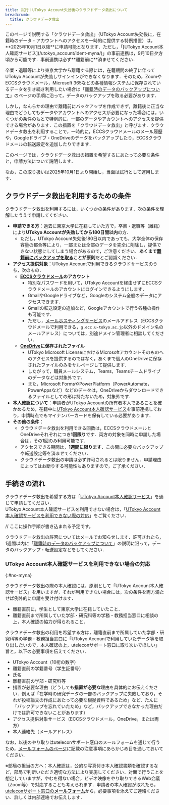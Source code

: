```yaml
---
title: 試行：UTokyo Account失効後のクラウドデータ救出について
breadcrumb:
  title: クラウドデータ救出
---
```

<div class="box">
    このページで説明する「クラウドデータ救出」（UTokyo Account失効後に，在籍時のデータ・アカウントへのアクセスを一時的に提供する特例措置）は，**2025年10月1日以降**に申請可能となります．ただし，「[UTokyo Account本人確認サービス](/utokyo_account/ident-myna/)」の事前連携は，9月10日夕方頃から可能です．事前連携は必ず**離籍前に**済ませてください．
</div>

卒業・退職等により東京大学から離籍する際には，在籍期間の終了に伴ってUTokyo Accountが失効しサインインができなくなります．そのため，ZoomやECCSクラウドメール，Microsoft 365などの各種情報システムに保存されているデータを引き続き利用したい場合は「[離籍時のデータのバックアップについて](../backup/)」のページの手順に沿って，データのバックアップを取る必要があります．

しかし，なんらかの理由で離籍前にバックアップを作成できず，離籍後に正当な理由でどうしてもデータやアカウントへのアクセスが必要になった場合には，いくつかの条件のもとで特例的に，一部のデータやアカウントへのアクセスを提供できる場合があります．この措置を「クラウドデータ救出」と呼びます．クラウドデータ救出を利用することで，一時的に，ECCSクラウドメールのメール履歴や，Googleドライブ・OneDriveのデータをバックアップしたり，ECCSクラウドメールの転送設定を追加したりできます．

このページでは，クラウドデータ救出の措置を希望するにあたって必要な条件と，申請方法について説明します．

なお，この取り扱いは2025年10月1日より開始し，当面は試行として運用します．

## クラウドデータ救出を利用するための条件

クラウドデータ救出を利用するには，いくつかの条件があります．次の条件を理解したうえで申請してください．

* **申請できる方**：過去に東京大学に在籍していた方で，卒業・退職等（離籍）により**UTokyo Accountが失効してから180日間以内**の方．
  * ただし，UTokyo Account失効後180日以内であっても，大学全体の保存容量の都合等により，一部または全部のデータを完全に削除し，提供できない状態にしてしまう場合があるので，ご注意ください．**あくまで[離籍前にバックアップを取る](../backup/)ことが原則**だとご認識ください．
* **アクセス提供対象**：UTokyo Accountで利用できるクラウドサービスのうち，次のもの．
  * **[ECCSクラウドメール](/google/)のアカウント**
    * 特別なパスワードを用いて，UTokyo Accountを経由せずにECCSクラウドメールのアカウントにログインできるようにします．
    * GmailやGoogleドライブなど，Googleのシステム全般のデータにアクセスできます．
    * Gmailの転送設定の追加など，Googleアカウントで行う各種の操作も可能です．
    * ただし，[メールホスティングサービス](https://mh.ecc.u-tokyo.ac.jp/)のメールアドレス（ECCSクラウドメールで利用できる，`g.ecc.u-tokyo.ac.jp`以外のドメイン名のメールアドレス）については，別途ドメイン管理者に相談してください．
  * **[OneDrive](/microsoft/onedrive/)に保存されたファイル**
    * UTokyo Microsoft LicenseにおけるMicrosoftアカウントそのものへのアクセスを提供するのではなく，あくまで個人のOneDriveに保存されたファイルのみをサルベージして提供します．
    * したがって，職員メールシステム，Teams，Teamsチームドライブのデータなどは対象外です．
    * また，Microsoft FormsやPowerPlatform（PowerAutomate，PowerAppsなど）などのデータは，OneDriveからダウンロードできるファイルとしての形は持たないため，対象外です．
* **本人確認について**：申請者がUTokyo Accountの所有者本人であることを確かめるため，在籍中に[UTokyo Account本人確認サービス](/utokyo_account/ident-myna/)を事前連携しており，申請時点でもマイナンバーカードを保有している必要があります．
* **その他の条件**：
  * クラウドデータ救出を利用できる回数は，ECCSクラウドメールとOneDriveそれぞれにつき**1回限り**です．両方の対象を同時に申請した場合は，その1回のみ利用可能です．
  * アクセスできる期間は，**1週間に限ります**．この間に必要なバックアップや転送設定等を済ませてください．
  * クラウドデータ救出の申請は必ず許可されるとは限りません．申請理由によってはお断りする可能性もありますので，ご了承ください．

## 手続きの流れ

クラウドデータ救出を希望する方は「[UTokyo Account本人確認サービス](/utokyo_account/ident-myna/)」を通じて申請してください．  
UTokyo Account本人確認サービスを利用できない場合は，「[UTokyo Account本人確認サービスを利用できない際の対応](#no-myna)」をご覧ください．

// ここに操作手順が書き込まれる予定です。

クラウドデータ救出の許否についてはメールでお知らせします．許可されたら，1週間以内に「[離籍時のデータのバックアップについて](../backup/)」の説明に沿って，データのバックアップ・転送設定などをしてください．

### UTokyo Account本人確認サービスを利用できない場合の対応
{:#no-myna}

クラウドデータ救出の際の本人確認には，原則として「UTokyo Account本人確認サービス」を用いますが，それが利用できない場合には，次の条件を両方満たせば例外的に申請を受け付けます．

* 離籍直前に，学生として東京大学に在籍していたこと．
* 離籍直前まで所属していた学部・研究科等の学務・教務担当窓口に相談の上，本人確認の協力が得られること．

クラウドデータ救出の利用を希望する方は，離籍直前まで所属していた学部・研究科等の学務・教務担当窓口に「UTokyo Accountで利用していたデータ等を取り出したいので，本人確認の上，uteleconサポート窓口に取り次いでほしい」旨と，以下の必要事項を伝えてください．

* UTokyo Account（10桁の数字）
* 離籍直前の学籍番号（学生証番号）
* 氏名
* 離籍直前の学部・研究科等
* 措置が必要な理由（どうしても**措置が必要な**理由を具体的にお伝えください．例えば「在学時の研究データの一部のバックアップに失敗しており，それが投稿論文の作成にあたって必要な根拠資料であるため」など．たんに「バックアップを忘れていたため」など，バックアップできなかった理由だけでは許可できないことがあります）
* アクセス提供対象サービス（ECCSクラウドメール，OneDrive，または両方）
* 本人連絡先（メールアドレス）

なお，以後のやり取りはuteleconサポート窓口のメールフォームを通じて行うため，[メールフォームのページ](/support/email-form/)に記載の注意事項にあらかじめ目を通しておいてください．

※部局の担当の方へ：本人確認は，公的な写真付き本人確認書類を確認するなど，部局で判断いただき適切な方法により実施してください．対面で行うことを想定していますが，やむを得ない場合，ビデオ映像をやり取りできるWeb会議（Zoom等）で対応することも考えられます．申請者の本人確認が取れたら，[uteleconサポート窓口の**メールフォーム**](/support/email-form/)から，必要事項を添えてご連絡ください．詳しくは内部連絡でお伝えします．
